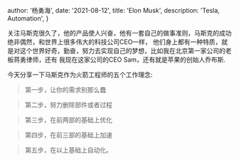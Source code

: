 
  author: '杨勇海',
  date: '2021-08-12',
  title: 'Elon Musk',
  description:
    'Tesla, Automation',
}



关注马斯克很久了，他的产品使人兴奋，他有一套自己的做事准则，马斯克的成功绝非偶然，和世界上很多伟大的科技公司CEO一样，
他们身上都有一种特质，就是对这个世界好奇，勤奋，努力去实现自己的梦想，比如我在北京第一家公司的老板蒋勇律师，还有
我现在这家公司的CEO Sam，还有就是苹果的创始人乔布斯.

今天分享一下马斯克作为火箭工程师的五个工作理念:

> 第一步，让你的需求别那么蠢

> 第二步，努力删除部件或者过程

> 第三步，在前两部的基础上优化

> 第四步，在前三部的基础上加速

> 第五步，在以上基础上自动化。